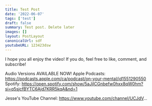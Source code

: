 ```yaml
---
title: Test Post
date: '2022-06-07'
tags: ['test']
draft: false
summary: Test post. Delete later
images: []
layout: PostLayout
canonicalUrl: sdf
youtubeURL: 123423dsw
---
```


<YoutubeEmbed embedId="atpft3nbRYw" />

<AudioSocials
  applePodcastLink="https://podcasts.apple.com/ca/podcast/on-your-mental/id1551290550"
  spotifyLink="https://open.spotify.com/show/"
  overcastLink="https://overcast.fm/itunes15/on-your-mental"
  castroLink="https://castro.fm/itunes15/on-your-mental"
/>
I hope you all enjoy the video! If you do, feel free to like, comment, and subscribe!

Audio Versions AVAILABLE NOW!
Apple Podcasts: https://podcasts.apple.com/ca/podcast/on-your-mental/id1551290550
Spotify: https://open.spotify.com/show/5aJjICGnbefw0hxx8qW0hm?si=q5sjcfBYTC6Ajd7KRR5kqA&nd=1

Jesse's YouTube Channel: https://www.youtube.com/channel/UCJdV...
